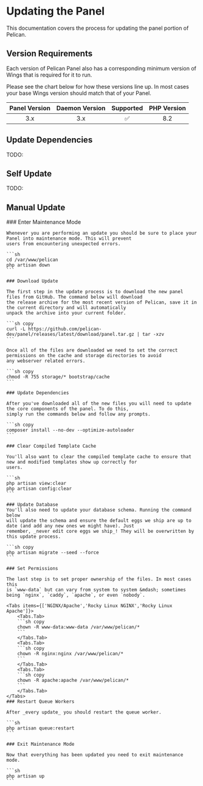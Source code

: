 
# Updating the Panel

This documentation covers the process for updating the panel portion of Pelican.

## Version Requirements

Each version of Pelican Panel also has a corresponding minimum version of Wings that
is required for it to run.  

Please see the chart below for how these versions line up. In
most cases your base Wings version should match that of your Panel.

| Panel Version | Daemon Version | Supported | PHP Version  |
| :-----------: | :------------: | :-------: | :----------: |
| 3.x           | 3.x            | ✅︎        | 8.2          |


## Update Dependencies

TODO:


## Self Update

TODO:

## Manual Update
<Steps>
    ### Enter Maintenance Mode

    Whenever you are performing an update you should be sure to place your Panel into maintenance mode. This will prevent
    users from encountering unexpected errors.

    ```sh
    cd /var/www/pelican
    php artisan down
    ```

    ### Download Update

    The first step in the update process is to download the new panel files from GitHub. The command below will download
    the release archive for the most recent version of Pelican, save it in the current directory and will automatically
    unpack the archive into your current folder.

    ```sh copy
    curl -L https://github.com/pelican-dev/panel/releases/latest/download/panel.tar.gz | tar -xzv
    ```

    Once all of the files are downloaded we need to set the correct permissions on the cache and storage directories to avoid
    any webserver related errors.

    ```sh copy
    chmod -R 755 storage/* bootstrap/cache
    ```

    ### Update Dependencies

    After you've downloaded all of the new files you will need to update the core components of the panel. To do this,
    simply run the commands below and follow any prompts.

    ```sh copy
    composer install --no-dev --optimize-autoloader
    ```

    ### Clear Compiled Template Cache

    You'll also want to clear the compiled template cache to ensure that new and modified templates show up correctly for
    users.

    ```sh
    php artisan view:clear
    php artisan config:clear
    ```

    ### Update Database
    You'll also need to update your database schema. Running the command below
    will update the schema and ensure the default eggs we ship are up to date (and add any new ones we might have). Just
    remember, _never edit core eggs we ship_! They will be overwritten by this update process.

    ```sh copy
    php artisan migrate --seed --force
    ```

    ### Set Permissions

    The last step is to set proper ownership of the files. In most cases this
    is `www-data` but can vary from system to system &mdash; sometimes being `nginx`, `caddy`, `apache`, or even `nobody`.

    <Tabs items={['NGINX/Apache','Rocky Linux NGINX','Rocky Linux Apache']}>
        <Tabs.Tab>
        ```sh copy
        chown -R www-data:www-data /var/www/pelican/* 
        ```
        </Tabs.Tab>
        <Tabs.Tab>
        ```sh copy 
        chown -R nginx:nginx /var/www/pelican/* 
        ```
        </Tabs.Tab>
        <Tabs.Tab>
        ```sh copy 
        chown -R apache:apache /var/www/pelican/* 
        ```
        </Tabs.Tab>
    </Tabs>
    ### Restart Queue Workers

    After _every update_ you should restart the queue worker.

    ```sh
    php artisan queue:restart
    ```

    ### Exit Maintenance Mode

    Now that everything has been updated you need to exit maintenance mode.

    ```sh
    php artisan up
    ```
</Steps>